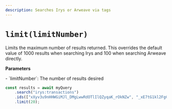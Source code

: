 ```yaml
---
description: Searches Irys or Arweave via tags
---
```



# `limit(limitNumber)`


Limits the maximum number of results returned. This overrides the default value of 1000 results when searching Irys and 100 when searching Arweave directly.

**Parameters**
<div className="-mt-6" />
-   `limitNumber`: The number of results desired

```js
const results = await myQuery
	.search("irys:transactions")
	.ids(["xXyv3u9nHHWGiMJl_DMgLwwRdOTlIlQZyqaK_rOkNZw", "_xE7tG1kl2FgCUDgJ5jNJeVA6R5kuys7A6f1qfh9_Kw"])
	.limit(20);
```